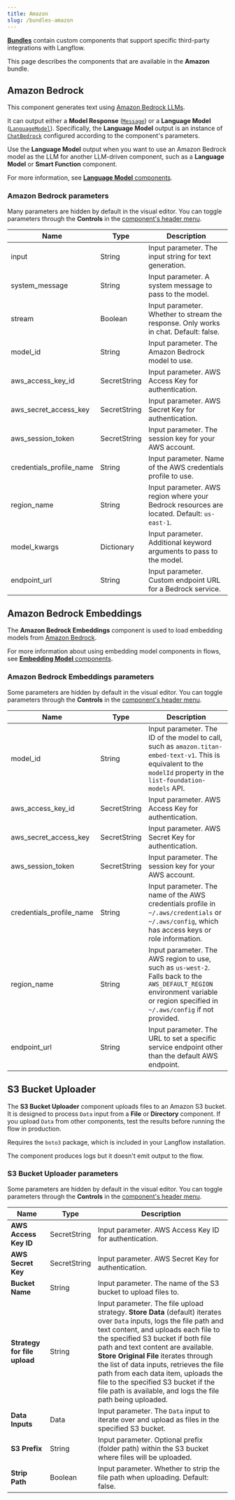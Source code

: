 ```yaml
---
title: Amazon
slug: /bundles-amazon
---
```



<Icon name="Blocks" aria-hidden="true" /> [**Bundles**](/components-bundle-components) contain custom components that support specific third-party integrations with Langflow.

This page describes the components that are available in the **Amazon** bundle.

## Amazon Bedrock

This component generates text using [Amazon Bedrock LLMs](https://docs.aws.amazon.com/bedrock).

It can output either a **Model Response** ([`Message`](/data-types#message)) or a **Language Model** ([`LanguageModel`](/data-types#languagemodel)).
Specifically, the **Language Model** output is an instance of [`ChatBedrock`](https://python.langchain.com/docs/integrations/chat/bedrock/) configured according to the component's parameters.

Use the **Language Model** output when you want to use an Amazon Bedrock model as the LLM for another LLM-driven component, such as a **Language Model** or **Smart Function** component.

For more information, see [**Language Model** components](/components-models).

### Amazon Bedrock parameters

Many parameters are hidden by default in the visual editor.
You can toggle parameters through the <Icon name="SlidersHorizontal" aria-hidden="true"/> **Controls** in the [component's header menu](/concepts-components#component-menus).

| Name | Type | Description |
|------|------|-------------|
| input | String | Input parameter. The input string for text generation. |
| system_message | String | Input parameter. A system message to pass to the model. |
| stream | Boolean | Input parameter. Whether to stream the response. Only works in chat. Default: false. |
| model_id | String | Input parameter. The Amazon Bedrock model to use. |
| aws_access_key_id | SecretString | Input parameter. AWS Access Key for authentication. |
| aws_secret_access_key | SecretString | Input parameter. AWS Secret Key for authentication. |
| aws_session_token | SecretString | Input parameter. The session key for your AWS account. |
| credentials_profile_name | String | Input parameter. Name of the AWS credentials profile to use. |
| region_name | String | Input parameter. AWS region where your Bedrock resources are located. Default: `us-east-1`. |
| model_kwargs | Dictionary | Input parameter. Additional keyword arguments to pass to the model. |
| endpoint_url | String | Input parameter. Custom endpoint URL for a Bedrock service. |

## Amazon Bedrock Embeddings

The **Amazon Bedrock Embeddings** component is used to load embedding models from [Amazon Bedrock](https://aws.amazon.com/bedrock/).

For more information about using embedding model components in flows, see [**Embedding Model** components](/components-embedding-models).

### Amazon Bedrock Embeddings parameters

Some parameters are hidden by default in the visual editor.
You can toggle parameters through the <Icon name="SlidersHorizontal" aria-hidden="true"/> **Controls** in the [component's header menu](/concepts-components#component-menus).

| Name | Type | Description |
|------|------|-------------|
| model_id | String | Input parameter. The ID of the model to call, such as `amazon.titan-embed-text-v1`. This is equivalent to the `modelId` property in the `list-foundation-models` API. |
| aws_access_key_id | SecretString | Input parameter. AWS Access Key for authentication. |
| aws_secret_access_key | SecretString | Input parameter. AWS Secret Key for authentication. |
| aws_session_token | SecretString | Input parameter. The session key for your AWS account. |
| credentials_profile_name | String | Input parameter. The name of the AWS credentials profile in `~/.aws/credentials` or `~/.aws/config`, which has access keys or role information. |
| region_name | String | Input parameter. The AWS region to use, such as `us-west-2`. Falls back to the `AWS_DEFAULT_REGION` environment variable or region specified in `~/.aws/config` if not provided. |
| endpoint_url | String | Input parameter. The URL to set a specific service endpoint other than the default AWS endpoint. |

## S3 Bucket Uploader

The **S3 Bucket Uploader** component uploads files to an Amazon S3 bucket.
It is designed to process `Data` input from a **File** or **Directory** component.
If you upload `Data` from other components, test the results before running the flow in production.

Requires the `boto3` package, which is included in your Langflow installation.

The component produces logs but it doesn't emit output to the flow.

### S3 Bucket Uploader parameters

Some parameters are hidden by default in the visual editor.
You can toggle parameters through the <Icon name="SlidersHorizontal" aria-hidden="true"/> **Controls** in the [component's header menu](/concepts-components#component-menus).

| Name | Type | Description |
|------|------|-------------|
| **AWS Access Key ID** | SecretString | Input parameter. AWS Access Key ID for authentication. |
| **AWS Secret Key** | SecretString | Input parameter. AWS Secret Key for authentication. |
| **Bucket Name** | String | Input parameter. The name of the S3 bucket to upload files to. |
| **Strategy for file upload** | String | Input parameter. The file upload strategy. **Store Data** (default) iterates over `Data` inputs, logs the file path and text content, and uploads each file to the specified S3 bucket if both file path and text content are available. **Store Original File** iterates through the list of data inputs, retrieves the file path from each data item, uploads the file to the specified S3 bucket if the file path is available, and logs the file path being uploaded. |
| **Data Inputs** | Data | Input parameter. The `Data` input to iterate over and upload as files in the specified S3 bucket. |
| **S3 Prefix** | String | Input parameter. Optional prefix (folder path) within the S3 bucket where files will be uploaded. |
| **Strip Path** | Boolean | Input parameter. Whether to strip the file path when uploading. Default: false. |